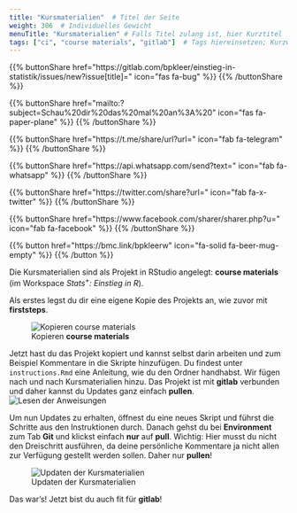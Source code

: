 ```yaml
---
title: "Kursmaterialien"  # Titel der Seite
weight: 306  # Individuelles Gewicht 
menuTitle: "Kursmaterialien" # Falls Titel zulang ist, hier Kurztitel
tags: ["ci", "course materials", "gitlab"]  # Tags hiereinsetzen; Kurzwort, was auf der Seite passsiert
---
```


{{% buttonShare href=\"https\:\/\/gitlab.com\/bpkleer\/einstieg-in-statistik\/issues\/new?issue[title]=\" icon=\"fas fa-bug\" %}} {{% /buttonShare %}} 

{{% buttonShare href=\"mailto\:?subject=Schau\%20dir\%20das\%20mal\%20an\%3A\%20\" icon=\"fas fa-paper-plane\" %}} {{% /buttonShare %}}

{{% buttonShare href=\"https\:\/\/t.me\/share\/url?url=\" icon=\"fab fa-telegram\" %}} {{% /buttonShare %}}

{{% buttonShare href=\"https\:\/\/api.whatsapp.com\/send?text=\" icon=\"fab fa-whatsapp\" %}} {{% /buttonShare %}}

{{% buttonShare href=\"https\:\/\/twitter.com\/share?url=\" icon=\"fab fa-x-twitter\" %}} {{% /buttonShare %}}

{{% buttonShare href=\"https\:\/\/www.facebook.com\/sharer\/sharer.php?u=\" icon=\"fab fa-facebook\" %}} {{% /buttonShare %}}

{{% button href=\"https\:\/\/bmc.link\/bpkleerw\" icon=\"fa-solid fa-beer-mug-empty\" %}} {{% /button %}}

Die Kursmaterialien sind als Projekt in RStudio angelegt: **course materials** (im Workspace *Stats<sup>+</sup>: Einstieg in R*). 

Als erstes legst du dir eine eigene Kopie des Projekts an, wie zuvor mit **firststeps**. 

![Kopieren **course materials**](../img/course-project.gif)

Jetzt hast du das Projekt kopiert und kannst selbst darin arbeiten und zum Beispiel Kommentare in die Skripte hinzufügen. Du findest unter `instructions.Rmd` eine Anleitung, wie du den Ordner handhabst. Wir fügen nach und nach Kursmaterialien hinzu. Das Projekt ist mit **gitlab** verbunden und daher kannst du Updates ganz einfach **pullen**. 
![Lesen der Anweisungen](../img/read-instructions.gif)

Um nun Updates zu erhalten, öffnest du eine neues Skript und führst die Schritte aus den Instruktionen durch. Danach gehst du bei **Environment** zum Tab **Git** und klickst einfach **nur** auf **pull**. Wichtig: Hier musst du nicht den Dreischritt ausführen, da deine persönliche Kommentare ja nicht allen zur Verfügung gestellt werden sollen. Daher nur **pullen**!

![Updaten der Kursmaterialien](../img/git-pull.gif)

Das war's! Jetzt bist du auch fit für **gitlab**!
